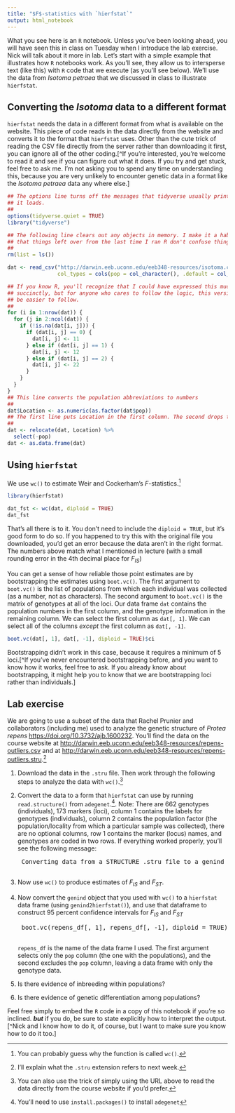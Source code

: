 ```yaml
---
title: "$F$-statistics with `hierfstat`"
output: html_notebook
---
```


What you see here is an `R` notebook. Unless you've been looking ahead, you will have seen this in class on Tuesday when I introduce the lab exercise. Nick will talk about it more in lab. Let's start with a simple example that illustrates how `R` notebooks work. As you'll see, they allow us to intersperse text (like this) with `R` code that we execute (as you'll see below). We'll use the data from *Isotoma petraea* that we discussed in class to illustrate `hierfstat`. 

## Converting the *Isotoma* data to a different format

`hierfstat` needs the data in a different format from what is available on the website. This piece of code reads in the data directly from the website and converts it to the format that `hierfstat` uses. Other than the cute trick of reading the CSV file directly from the server rather than downloading it first, you can ignore all of the other coding.[^If you're interested, you're welcome to read it and see if you can figure out what it does. If you try and get stuck, feel free to ask me. I'm not asking you to spend any time on understanding this, because you are very unlikely to encounter genetic data in a format like the *Isotoma petraea* data any where else.]

```r
## The options line turns off the messages that tidyverse usually prints when
## it loads.
##
options(tidyverse.quiet = TRUE) 
library("tidyverse")

## The following line clears out any objects in memory. I make it a habit to do this so that I can make sure
## that things left over from the last time I ran R don't confuse things.
##
rm(list = ls())

dat <- read_csv("http://darwin.eeb.uconn.edu/eeb348-resources/isotoma.csv",
                col_types = cols(pop = col_character(), .default = col_integer()))

## If you know R, you'll recognize that I could have expressed this much more 
## succinctly, but for anyone who cares to follow the logic, this version should 
## be easier to follow.
##
for (i in 1:nrow(dat)) {
  for (j in 2:ncol(dat)) {
    if (!is.na(dat[i, j])) {
      if (dat[i, j] == 0) {
        dat[i, j] <- 11
      } else if (dat[i, j] == 1) {
        dat[i, j] <- 12
      } else if (dat[i, j] == 2) {
        dat[i, j] <- 22
      }
    }   
  }
}
## This line converts the population abbreviations to numbers
##
dat$Location <- as.numeric(as.factor(dat$pop))
## The first line puts Location in the first column. The second drops the pop column.
##
dat <- relocate(dat, Location) %>%
  select(-pop)
dat <- as.data.frame(dat)
```

## Using `hierfstat`

We use `wc()` to estimate Weir and Cockerham's $F$-statistics.^[You can probably guess why the function is called `wc()`.]

```r
library(hierfstat)

dat_fst <- wc(dat, diploid = TRUE)
dat_fst
```

That's all there is to it. You don't need to include the `diploid = TRUE`, but it's good form to do so. If you happened to try this with the original file you downloaded, you'd get an error because the data aren't in the right format. The numbers above match what I mentioned in lecture (with a small rounding error in the 4th decimal place for $F_{IS}$)

You can get a sense of how reliable those point estimates are by bootstrapping the estimates using `boot.vc()`. The first argument to `boot.vc()` is the list of populations from which each individual was collected (as a number, not as characters). The second argument to `boot.vc()` is the matrix of genotypes at all of the loci. Our data frame `dat` contains the population numbers in the first column, and the genotype information in the remaining column. We can select the first column as `dat[, 1]`. We can select all of the columns *except* the first column as `dat[, -1]`. 

```r
boot.vc(dat[, 1], dat[, -1], diploid = TRUE)$ci
```
Bootstrapping didn't work in this case, because it requires a minimum of 5 loci.[^If you've never encountered bootstrapping before, and you want to know how it works, feel free to ask. If you already know about bootstrapping, it might help you to know that we are bootstrapping loci rather than individuals.] 

## Lab exercise

We are going to use a subset of the data that Rachel Prunier and collaborators (including me) used to analyze the genetic structure of *Protea repens* [https://doi.org/10.3732/ajb.1600232](https://doi.org/10.3732/ajb.1600232). You'll find the data on the course website at [http://darwin.eeb.uconn.edu/eeb348-resources/repens-outliers.csv](http://darwin.eeb.uconn.edu/eeb348-resources/repens-outliers.csv) and at [http://darwin.eeb.uconn.edu/eeb348-resources/repens-outliers.stru](http://darwin.eeb.uconn.edu/eeb348-resources/repens-outliers.stru).^[I'll explain what the `.stru` extension refers to next week.]

1. Download the data in the `.stru` file. Then work through the following steps to analyze the data with `wc()`.^[You can also use the trick of simply using the URL above to read the data directly from the course website if you'd prefer.]

2. Convert the data to a form that `hierfstat` can use by running `read.structure()` from `adegenet`.^[You'll need to use `install.packages()` to install `adegenet`]. Note: There are 662 genotypes (individuals), 173 markers (loci), column 1 contains the labels for genotypes (individuals), column 2 contains the population factor (the population/locality from which a particular sample was collected), there are no optional columns, row 1 contains the marker (locus) names, and genotypes are coded in two rows. If everything worked properly, you'll see the following message:
    
    <pre>
 Converting data from a STRUCTURE .stru file to a genind object... 
    </pre>
    
3. Now use `wc()` to produce estimates of $F_{IS}$ and $F_{ST}$.
    
4. Now convert the `genind` object that you used with `wc()` to a `hierfstat` data frame (using `genind2hierfstat()`), and use that dataframe to construct 95 percent confidence intervals for $F_{IS}$ and $F_{ST}$
    
    <pre>
    boot.vc(repens_df[, 1], repens_df[, -1], diploid = TRUE)$ci
    </pre>
    
    `repens_df` is the name of the data frame I used. The first argument selects only the `pop` column (the one with the populations), and the second excludes the `pop` column, leaving a data frame with only the genotype data. 
    
5. Is there evidence of inbreeding within populations? 

6. Is there evidence of genetic differentiation among populations?

Feel free simply to embed the `R` code in a copy of this notebook if you're so inclined. ***but*** if you do, be sure to state explicitly how to interpret the output.[^Nick and I know how to do it, of course, but I want to make sure you know how to do it too.] 
